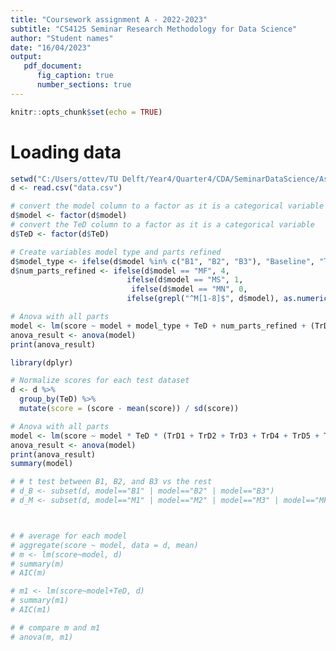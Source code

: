 ```yaml
---
title: "Coursework assignment A - 2022-2023"
subtitle: "CS4125 Seminar Research Methodology for Data Science"
author: "Student names"
date: "16/04/2023"
output:
   pdf_document:
      fig_caption: true
      number_sections: true 
---
```


```r
knitr::opts_chunk$set(echo = TRUE)
```


\tableofcontents

# Loading data
```r
setwd("C:/Users/ottev/TU Delft/Year4/Quarter4/CDA/SeminarDataScience/Assignment_2")
d <- read.csv("data.csv")
```


```r
# convert the model column to a factor as it is a categorical variable
d$model <- factor(d$model)
# convert the TeD column to a factor as it is a categorical variable
d$TeD <- factor(d$TeD)
```


```r
# Create variables model type and parts refined
d$model_type <- ifelse(d$model %in% c("B1", "B2", "B3"), "Baseline", "Transfer_Learning")
d$num_parts_refined <- ifelse(d$model == "MF", 4,
                          ifelse(d$model == "MS", 1,
                           ifelse(d$model == "MN", 0,
                          ifelse(grepl("^M[1-8]$", d$model), as.numeric(substr(d$model, 2, 2)), 0))))
```

```r
# Anova with all parts
model <- lm(score ~ model + model_type + TeD + num_parts_refined + (TrD1 + TrD2 + TrD3 + TrD4 + TrD5 + TrD6 + TrD7 + TrD8) + Sum , data = d)
anova_result <- anova(model)
print(anova_result)
```

```r
library(dplyr)
```
```r
# Normalize scores for each test dataset
d <- d %>%
  group_by(TeD) %>%
  mutate(score = (score - mean(score)) / sd(score))

# Anova with all parts
model <- lm(score ~ model * TeD * (TrD1 + TrD2 + TrD3 + TrD4 + TrD5 + TrD6 + TrD7 + TrD8) , data = d)
anova_result <- anova(model)
print(anova_result)
summary(model)

# # t test between B1, B2, and B3 vs the rest
# d_B <- subset(d, model=="B1" | model=="B2" | model=="B3")
# d_M <- subset(d, model=="M1" | model=="M2" | model=="M3" | model=="MF" | model=="MN" | model=="MS")



# # average for each model
# aggregate(score ~ model, data = d, mean)
# m <- lm(score~model, d)
# summary(m)
# AIC(m)

# m1 <- lm(score~model+TeD, d)
# summary(m1)
# AIC(m1)

# # compare m and m1
# anova(m, m1)
```

